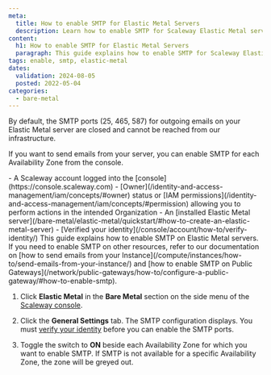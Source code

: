 ```yaml
---
meta:
  title: How to enable SMTP for Elastic Metal Servers
  description: Learn how to enable SMTP for Scaleway Elastic Metal servers.
content:
  h1: How to enable SMTP for Elastic Metal Servers
  paragraph: This guide explains how to enable SMTP for Scaleway Elastic Metal servers.
tags: enable, smtp, elastic-metal
dates:
  validation: 2024-08-05
  posted: 2022-05-04
categories:
  - bare-metal
---
```


By default, the SMTP ports (25, 465, 587) for outgoing emails on your Elastic Metal server are closed and cannot be reached from our infrastructure.

If you want to send emails from your server, you can enable SMTP for each Availability Zone from the console.

<Macro id="requirements" />
- A Scaleway account logged into the [console](https://console.scaleway.com)
- [Owner](/identity-and-access-management/iam/concepts/#owner) status or [IAM permissions](/identity-and-access-management/iam/concepts/#permission) allowing you to perform actions in the intended Organization
- An [installed Elastic Metal server](/bare-metal/elastic-metal/quickstart/#how-to-create-an-elastic-metal-server)
- [Verified your identity](/console/account/how-to/verify-identity/)

<Message type="tip">
  This guide explains how to enable SMTP on Elastic Metal servers. If you need to enable SMTP on other resources, refer to our documentation on [how to send emails from your Instance](/compute/instances/how-to/send-emails-from-your-instance/) and [how to enable SMTP on Public Gateways](/network/public-gateways/how-to/configure-a-public-gateway/#how-to-enable-smtp).
</Message>

1. Click **Elastic Metal** in the **Bare Metal** section on the side menu of the [Scaleway console](https://console.scaleway.com).

2. Click the **General Settings** tab. The SMTP configuration displays.
   <Message type="important">
      You must [verify your identity](/console/account/how-to/verify-identity/) before you can enable the SMTP ports.
   </Message>
3. Toggle the switch to **ON** beside each Availability Zone for which you want to enable SMTP.
   <Lightbox src="scaleway-enable-smtp.webp" alt="Enable SMTP in Scaleway console" />
   <Message type="note">
      If SMTP is not available for a specific Availability Zone, the zone will be greyed out.
   </Message>

